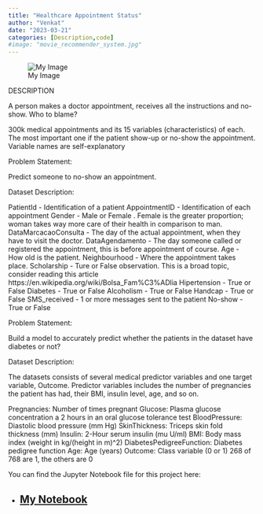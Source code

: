 ```yaml
---
title: "Healthcare Appointment Status"
author: "Venkat"
date: "2023-03-21"
categories: [Description,code]
#image: "movie_recommender_system.jpg"
---
```


![My Image](status.jpg)

DESCRIPTION

A person makes a doctor appointment, receives all the instructions and no-show. Who to blame?

300k medical appointments and its 15 variables (characteristics) of each. The most important one if the patient show-up or no-show the appointment. Variable names are self-explanatory

Problem Statement:

Predict someone to no-show an appointment.

Dataset Description:

PatientId - Identification of a patient AppointmentID - Identification of each appointment Gender - Male or Female . Female is the greater proportion; woman takes way more care of their health in comparison to man. DataMarcacaoConsulta - The day of the actual appointment, when they have to visit the doctor. DataAgendamento - The day someone called or registered the appointment, this is before appointment of course. Age - How old is the patient. Neighbourhood - Where the appointment takes place. Scholarship - Ture or False observation. This is a broad topic, consider reading this article https://en.wikipedia.org/wiki/Bolsa_Fam%C3%ADlia Hipertension - True or False Diabetes - True or False Alcoholism - True or False Handcap - True or False SMS_received - 1 or more messages sent to the patient No-show - True or False

Problem Statement:

Build a model to accurately predict whether the patients in the dataset have diabetes or not?

Dataset Description:

The datasets consists of several medical predictor variables and one target variable, Outcome. Predictor variables includes the number of pregnancies the patient has had, their BMI, insulin level, age, and so on.

Pregnancies: Number of times pregnant Glucose: Plasma glucose concentration a 2 hours in an oral glucose tolerance test BloodPressure: Diastolic blood pressure (mm Hg) SkinThickness: Triceps skin fold thickness (mm) Insulin: 2-Hour serum insulin (mu U/ml) BMI: Body mass index (weight in kg/(height in m)\^2) DiabetesPedigreeFunction: Diabetes pedigree function Age: Age (years) Outcome: Class variable (0 or 1) 268 of 768 are 1, the others are 0

You can find the Jupyter Notebook file for this project here:

-   

    ## [My Notebook](https://github.com/venkata007-ghost/DataSceince/blob/main/Capstone/Healthcare%20Appointment/Healthcare%20Appointment%20Status.ipynb)
